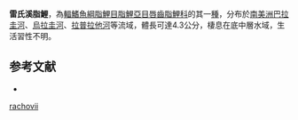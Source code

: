 {{Speciesbox
| status = NE
| status_system = IUCN3.1
| genus = Characidium
| species = rachovii
| authority = {{le|查爾斯·塔特·里根|Charles Tate Regan|Regan}}, 1913
| synonyms = *''Characidium rachowi''<br /><small>Regan, 1913</small>
*''Jobertina rachowi''<br /><small>Regan, 1913</small>
*''Characidium theageri''<br /><small>Travassos, 1952</small>
}}
'''雷氏溪脂鯉'''，為[[輻鰭魚綱|輻鰭魚綱]][[脂鯉目|脂鯉目]][[脂鯉亞目|脂鯉亞目]][[唇齒脂鯉科|唇齒脂鯉科]]的其一[[種|種]]，分布於[[南美洲|南美洲]][[巴拉圭河|巴拉圭河]]、[[烏拉圭河|烏拉圭河]]、[[拉普拉他河|拉普拉他河]]等流域，體長可達4.3公分，棲息在底中層水域，生活習性不明。

==参考文献==
{{refbegin}}
*{{FishBase_species|genus=Characidium|species=rachovii|year=2013|month=9}}
{{refend}}
{{Taxonbar|from=Q5770814}}

[[Category:溪脂鯉屬|rachovii]]